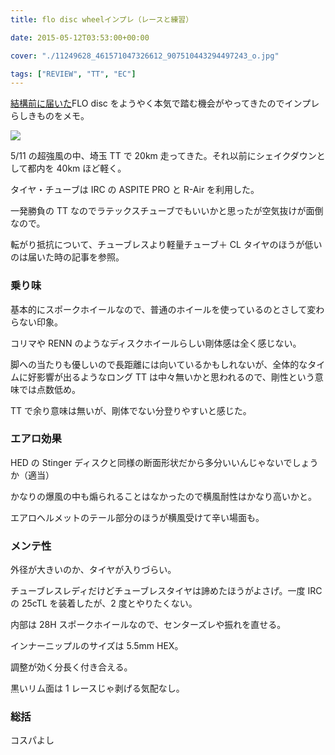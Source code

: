 ---
title: flo disc wheelインプレ（レースと練習）

date: 2015-05-12T03:53:00+00:00

cover: "./11249628_461571047326612_907510443294497243_o.jpg"

tags: ["REVIEW", "TT", "EC"]
---

[結構前に届いた](/2014/12/27/flo-disc.html)FLO disc をようやく本気で踏む機会がやってきたのでインプレらしきものをメモ。

![ ](./11249628_461571047326612_907510443294497243_o.jpg)

5/11 の超強風の中、埼玉 TT で 20km 走ってきた。それ以前にシェイクダウンとして都内を 40km ほど軽く。

タイヤ・チューブは IRC の ASPITE PRO と R-Air を利用した。

一発勝負の TT なのでラテックスチューブでもいいかと思ったが空気抜けが面倒なので。

転がり抵抗について、チューブレスより軽量チューブ＋ CL タイヤのほうが低いのは届いた時の記事を参照。

### 乗り味

基本的にスポークホイールなので、普通のホイールを使っているのとさして変わらない印象。

コリマや RENN のようなディスクホイールらしい剛体感は全く感じない。

脚への当たりも優しいので長距離には向いているかもしれないが、全体的なタイムに好影響が出るようなロング TT は中々無いかと思われるので、剛性という意味では点数低め。

TT で余り意味は無いが、剛体でない分登りやすいと感じた。

### エアロ効果

HED の Stinger ディスクと同様の断面形状だから多分いいんじゃないでしょうか（適当）

かなりの爆風の中も煽られることはなかったので横風耐性はかなり高いかと。

エアロヘルメットのテール部分のほうが横風受けて辛い場面も。

### メンテ性

外径が大きいのか、タイヤが入りづらい。

チューブレスレディだけどチューブレスタイヤは諦めたほうがよさげ。一度 IRC の 25cTL を装着したが、2 度とやりたくない。

内部は 28H スポークホイールなので、センターズレや振れを直せる。

インナーニップルのサイズは 5.5mm HEX。

調整が効く分長く付き合える。

黒いリム面は 1 レースじゃ剥げる気配なし。

### 総括

コスパよし

<LinkBox isAmazonLink url="https://www.amazon.co.jp/dp/B0085HUXEI/" />
